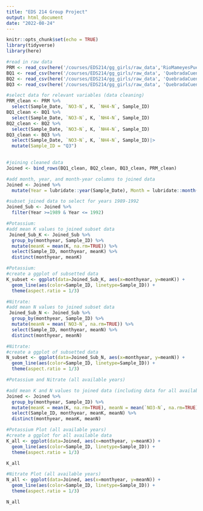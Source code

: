 ```yaml
---
title: "EDS 214 Group Project"
output: html_document
date: "2022-08-24"
---
```


```r
knitr::opts_chunk$set(echo = TRUE)
library(tidyverse)
library(here)
```

```r
#read in raw data 
PRM <- read_csv(here('/courses/EDS214/gg_girls/raw_data','RioMameyesPuenteRoto.csv'))
BQ1 <- read_csv(here('/courses/EDS214/gg_girls/raw_data', 'QuebradaCuenca1-Bisley.csv'))
BQ2 <- read_csv(here('/courses/EDS214/gg_girls/raw_data', 'QuebradaCuenca2-Bisley.csv'))
BQ3 <- read_csv(here('/courses/EDS214/gg_girls/raw_data', 'QuebradaCuenca2-Bisley.csv'))
```

```r
#select data for relevant variables (data cleaning)
PRM_clean <- PRM %>% 
  select(Sample_Date, `NO3-N`, K, `NH4-N`, Sample_ID)
BQ1_clean <- BQ1 %>% 
  select(Sample_Date, `NO3-N`, K, `NH4-N`, Sample_ID)
BQ2_clean <- BQ2 %>% 
  select(Sample_Date, `NO3-N`, K, `NH4-N`, Sample_ID)
BQ3_clean <- BQ3 %>% 
  select(Sample_Date, `NO3-N`, K, `NH4-N`, Sample_ID)|>
  mutate(Sample_ID = "Q3")
  
```

```r
#joining cleaned data
Joined <- bind_rows(BQ1_clean, BQ2_clean, BQ3_clean, PRM_clean) 

#add month, year, and month-year columns to joined data
Joined <- Joined %>% 
  mutate(Year = lubridate::year(Sample_Date), Month = lubridate::month(Sample_Date), monthyear = zoo::as.yearmon(paste(Year, Month), "%Y %m")) 

#subset joined data to select for years 1989-1992
Joined_Sub <- Joined %>% 
  filter(Year >=1989 & Year <= 1992)
```

```r
#Potassium:
#add mean K values to joined subset data 
 Joined_Sub_K <- Joined_Sub %>% 
  group_by(monthyear, Sample_ID) %>% 
  mutate(meanK = mean(K, na.rm=TRUE)) %>% 
  select(Sample_ID, monthyear, meanK) %>% 
  distinct(monthyear, meanK)
```

```r
#Potassium:
#create a ggplot of subsetted data
K_subset <- ggplot(data=Joined_Sub_K, aes(x=monthyear, y=meanK)) + 
  geom_line(aes(color=Sample_ID, linetype=Sample_ID)) +
  theme(aspect.ratio = 1/3) 
```

```r
#Nitrate:
#add mean N values to joined subset data 
 Joined_Sub_N <- Joined_Sub %>% 
  group_by(monthyear, Sample_ID) %>% 
  mutate(meanN = mean(`NO3-N`, na.rm=TRUE)) %>% 
  select(Sample_ID, monthyear, meanN) %>% 
  distinct(monthyear, meanN)
```

```r
#Nitrate:
#create a ggplot of subsetted data
N_subset <- ggplot(data=Joined_Sub_N, aes(x=monthyear, y=meanN)) + 
  geom_line(aes(color=Sample_ID, linetype=Sample_ID)) +
  theme(aspect.ratio = 1/3) 
```

```r
#Potassium and Nitrate (all available years)

#add mean K and N values to joined data (including data for all available years)
Joined <- Joined %>% 
  group_by(monthyear, Sample_ID) %>% 
  mutate(meanK = mean(K, na.rm=TRUE), meanN = mean(`NO3-N`, na.rm=TRUE)) %>% 
  select(Sample_ID, monthyear, meanK, meanN) %>% 
  distinct(monthyear, meanK, meanN)
```

```r
#Potassium Plot (all available years)
#create a ggplot for all available data 
K_all <- ggplot(data=Joined, aes(x=monthyear, y=meanK)) + 
  geom_line(aes(color=Sample_ID, linetype=Sample_ID)) +
  theme(aspect.ratio = 1/3)

K_all
```

```r
#Nitrate Plot (all available years)
N_all <- ggplot(data=Joined, aes(x=monthyear, y=meanN)) + 
  geom_line(aes(color=Sample_ID, linetype=Sample_ID)) +
  theme(aspect.ratio = 1/3)

N_all
```



